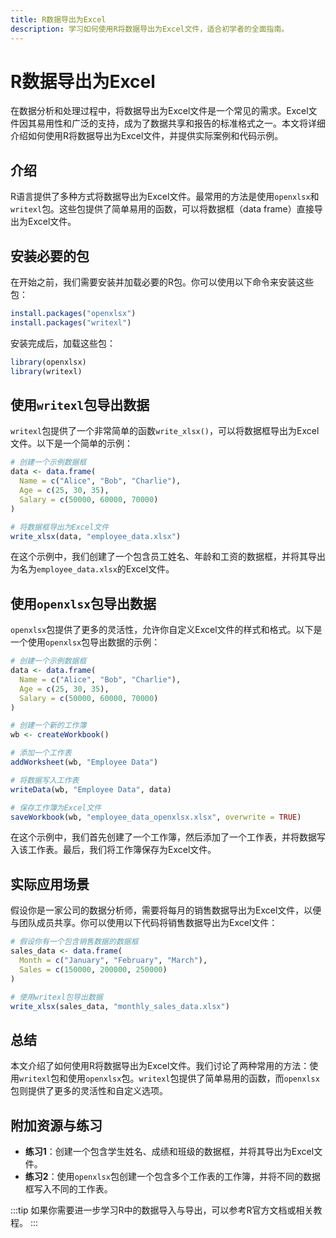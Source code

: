 ```yaml
---
title: R数据导出为Excel
description: 学习如何使用R将数据导出为Excel文件，适合初学者的全面指南。
---
```


# R数据导出为Excel

在数据分析和处理过程中，将数据导出为Excel文件是一个常见的需求。Excel文件因其易用性和广泛的支持，成为了数据共享和报告的标准格式之一。本文将详细介绍如何使用R将数据导出为Excel文件，并提供实际案例和代码示例。

## 介绍

R语言提供了多种方式将数据导出为Excel文件。最常用的方法是使用`openxlsx`和`writexl`包。这些包提供了简单易用的函数，可以将数据框（data frame）直接导出为Excel文件。

## 安装必要的包

在开始之前，我们需要安装并加载必要的R包。你可以使用以下命令来安装这些包：

```r
install.packages("openxlsx")
install.packages("writexl")
```

安装完成后，加载这些包：

```r
library(openxlsx)
library(writexl)
```

## 使用`writexl`包导出数据

`writexl`包提供了一个非常简单的函数`write_xlsx()`，可以将数据框导出为Excel文件。以下是一个简单的示例：

```r
# 创建一个示例数据框
data <- data.frame(
  Name = c("Alice", "Bob", "Charlie"),
  Age = c(25, 30, 35),
  Salary = c(50000, 60000, 70000)
)

# 将数据框导出为Excel文件
write_xlsx(data, "employee_data.xlsx")
```

在这个示例中，我们创建了一个包含员工姓名、年龄和工资的数据框，并将其导出为名为`employee_data.xlsx`的Excel文件。

## 使用`openxlsx`包导出数据

`openxlsx`包提供了更多的灵活性，允许你自定义Excel文件的样式和格式。以下是一个使用`openxlsx`包导出数据的示例：

```r
# 创建一个示例数据框
data <- data.frame(
  Name = c("Alice", "Bob", "Charlie"),
  Age = c(25, 30, 35),
  Salary = c(50000, 60000, 70000)
)

# 创建一个新的工作簿
wb <- createWorkbook()

# 添加一个工作表
addWorksheet(wb, "Employee Data")

# 将数据写入工作表
writeData(wb, "Employee Data", data)

# 保存工作簿为Excel文件
saveWorkbook(wb, "employee_data_openxlsx.xlsx", overwrite = TRUE)
```

在这个示例中，我们首先创建了一个工作簿，然后添加了一个工作表，并将数据写入该工作表。最后，我们将工作簿保存为Excel文件。

## 实际应用场景

假设你是一家公司的数据分析师，需要将每月的销售数据导出为Excel文件，以便与团队成员共享。你可以使用以下代码将销售数据导出为Excel文件：

```r
# 假设你有一个包含销售数据的数据框
sales_data <- data.frame(
  Month = c("January", "February", "March"),
  Sales = c(150000, 200000, 250000)
)

# 使用writexl包导出数据
write_xlsx(sales_data, "monthly_sales_data.xlsx")
```

## 总结

本文介绍了如何使用R将数据导出为Excel文件。我们讨论了两种常用的方法：使用`writexl`包和使用`openxlsx`包。`writexl`包提供了简单易用的函数，而`openxlsx`包则提供了更多的灵活性和自定义选项。

## 附加资源与练习

- **练习1**：创建一个包含学生姓名、成绩和班级的数据框，并将其导出为Excel文件。
- **练习2**：使用`openxlsx`包创建一个包含多个工作表的工作簿，并将不同的数据框写入不同的工作表。

:::tip
如果你需要进一步学习R中的数据导入与导出，可以参考R官方文档或相关教程。
:::